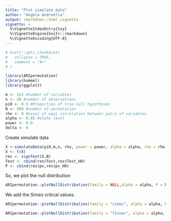 ```yaml
---
title: "Plot simulate data"
author: "Angela Andreella"
output: rmarkdown::html_vignette
vignette: >
  %\VignetteIndexEntry{toy}
  %\VignetteEngine{knitr::rmarkdown}
  %\VignetteEncoding{UTF-8}
---
```


```r
# knitr::opts_chunk$set(
#   collapse = TRUE,
#   comment = "#>"
# )
```

```r
library(ARIpermutation)
library(hommel)
library(ggplot2)
```

```r
m <- 1e3 #number of variables
n <- 20 #number of observations
pi0 <- 0.9 #Proportion of true null hypotheses
B <- 999 #number of permutation
rho <- 0 #Level of equi correlation between pairs of variables
alpha <- 0.05 #alpha level
power <- 0.8
delta <- 0
```


Create simulate data 

```r
X <-simulateData(pi0,m,n, rho, power = power, alpha = alpha, rho = rho)
X <- t(X)
res <- signTest(X,B)
Test <- cbind(res$Test,res$Test_H0)
P <- cbind(res$pv,res$pv_H0)
```

So, we plot the null distribution

```r
ARIpermutation::plotNullDistribution(family = NULL,alpha = alpha, P = P,B = B)
```

We add the Simes critical values:

```r
ARIpermutation::plotNullDistribution(family = "simes", alpha = alpha, P = P,B = B, delta = delta)
```

```r
ARIpermutation::plotNullDistribution(family = "finner", alpha = alpha, P = P,B = B, delta = delta)
```



